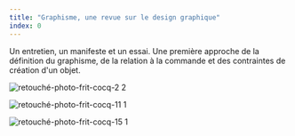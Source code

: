 ```yaml
---
title: "Graphisme, une revue sur le design graphique"
index: 0
---
```


Un entretien, un manifeste et un essai. Une première approche de la définition 
du graphisme, de la relation à la commande et des contraintes de création d'un objet.

![retouché-photo-frit-cocq-2 2](./retouché-photo-frit-cocq-2_2.jpg)

![retouché-photo-frit-cocq-11 1](./retouché-photo-frit-cocq-11_1.jpg)

![retouché-photo-frit-cocq-15 1](./retouché-photo-frit-cocq-15_1.jpg)
